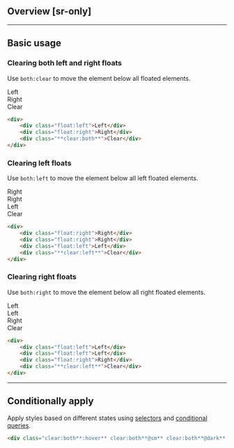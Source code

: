 ## Overview [sr-only]
<Overview/>

---

## Basic usage
### Clearing both left and right floats
Use `both:clear` to move the element below all floated elements.
<Demo>
    <div>
        <div className="box w:150 h:200 float:left">Left</div>
        <div className="box w:150 h:120 float:right">Right</div>
        <div className="box w:300 h:80 clear:both">Clear</div>
    </div>
</Demo>
```html
<div>
    <div class="float:left">Left</div>
    <div class="float:right">Right</div>
    <div class="**clear:both**">Clear</div>
</div>
```

### Clearing left floats
Use `both:left` to move the element below all left floated elements.
<Demo>
    <div>
        <div className="box w:150 h:200 float:right">Right</div>
        <div className="box w:150 h:200 float:right">Right</div>
        <div className="box w:150 h:120 float:left">Left</div>
        <div className="box w:150 h:120 clear:left">Clear</div>
    </div>
</Demo>
```html
<div>
    <div class="float:right">Right</div>
    <div class="float:right">Right</div>
    <div class="float:left">Left</div>
    <div class="**clear:left**">Clear</div>
</div>
```

### Clearing right floats
Use `both:right` to move the element below all right floated elements.
<Demo>
    <div>
        <div className="box w:150 h:200 float:left">Left</div>
        <div className="box w:150 h:200 float:left">Left</div>
        <div className="box w:150 h:120 float:right">Right</div>
        <div className="box w:150 h:120 clear:right">Clear</div>
    </div>
</Demo>
```html
<div>
    <div class="float:left">Left</div>
    <div class="float:left">Left</div>
    <div class="float:right">Right</div>
    <div class="**clear:left**">Clear</div>
</div>
```

---

## Conditionally apply
Apply styles based on different states using [selectors](/guide/state-selectors) and [conditional queries](/guide/conditional-queries).
```html
<div class="clear:both**:hover** clear:both**@sm** clear:both**@dark** clear:both**@print**">…</div>
```

